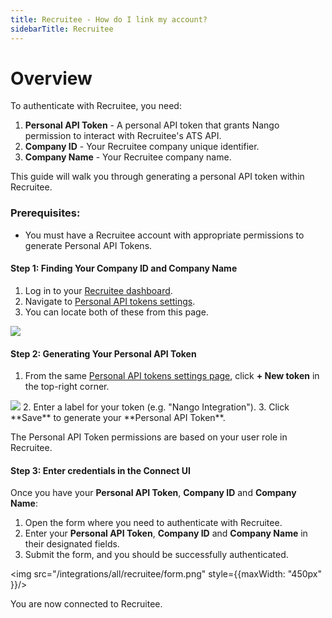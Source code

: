 ```yaml
---
title: Recruitee - How do I link my account?
sidebarTitle: Recruitee
---
```


# Overview

To authenticate with Recruitee, you need:
1. **Personal API Token** - A personal API token that grants Nango permission to interact with Recruitee's ATS API.
2. **Company ID** - Your Recruitee company unique identifier.
3. **Company Name** - Your Recruitee company name.

This guide will walk you through generating a personal API token within Recruitee.


### Prerequisites:

- You must have a Recruitee account with appropriate permissions to generate Personal API Tokens.

#### Step 1: Finding Your Company ID and Company Name
1. Log in to your [Recruitee dashboard](https://app.recruitee.com/).
2. Navigate to [Personal API tokens settings](https://app.recruitee.com/#/settings/api_tokens).
3. You can locate both of these from this page.
<img src="/integrations/all/recruitee/company_id.png"/>

#### Step 2: Generating Your Personal API Token
1. From the same [Personal API tokens settings page](https://app.recruitee.com/#/settings/api_tokens), click **+ New token** in the top-right corner.
<img src="/integrations/all/recruitee/personal_access_token.png"/>
2. Enter a label for your token (e.g. "Nango Integration").
3. Click **Save** to generate your **Personal API Token**.

<Tip> The Personal API Token permissions are based on your user role in Recruitee.</Tip>
#### Step 3: Enter credentials in the Connect UI

Once you have your **Personal API Token**, **Company ID** and **Company Name**:
1. Open the form where you need to authenticate with Recruitee.
2. Enter your **Personal API Token**, **Company ID** and **Company Name** in their designated fields.
3. Submit the form, and you should be successfully authenticated.

<img src="/integrations/all/recruitee/form.png" style={{maxWidth: "450px" }}/>

You are now connected to Recruitee.
